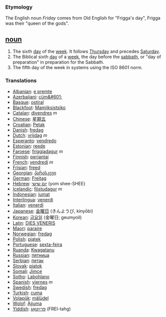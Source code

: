 === Etymology ===
The English noun ''Friday'' comes from Old English for "Frigga's day", Frigga was their "queen of the gods".

== [[noun]] ==
#The sixth [[day]] of the [[week]]. It follows [[Thursday]] and precedes [[Saturday]].
#The Biblical sixth [[day]] of a [[week]], the day before the [[sabbath]], or "day of preparation" in preparation for the Sabbath.
#The fifth day of the week in systems using the ISO 8601 norm.

=== Translations ===
*[[Albanian]]: [[e premte]]
*[[Azerbaijani]]: [[cüm&#601;]]
*[[Basque]]: [[ostiral]]
*[[Blackfoot]]: [[Mamiiksistsiko]]
*[[Catalan]]: [[divendres]] ''m''
*[[Chinese]]: [[星期五]]
*[[Croatian]]: [[Petak]]
*[[Danish]]: [[fredag]]
*[[Dutch]]: [[vrijdag]] ''m''
*[[Esperanto]]: [[vendredo]]
*[[Estonian]]: [[reede]]
*[[Faroese]]: [[fríggjadagur]] ''m''
*[[Finnish]]: [[perjantai]]
*[[French]]: [[vendredi]] ''m''
*[[Frisian]]: [[freed]]
*[[Georgian]]: [[პარასკევი]]
*[[German]]: [[Freitag]]
*[[Hebrew]]: [[יום שישי]] (yom shee-SHEE)
*[[Icelandic]]: [[föstudagur]] ''m''
*[[Indonesian]]: [[jumat]]
*[[Interlingua]]: [[venerdi]]
*[[Italian]]: [[venerdì]]
*[[Japanese]]: [[金曜日]] (きんようび, kinyōbi)
*[[Korean]]: [[금요일]] (金曜日; geumyoil)
*[[Latin]]: [[DIES VENERIS]]
*[[Maori]]: [[paraire]]
*[[Norwegian]]: [[fredag]]
*[[Polish]]: [[piątek]]
*[[Portuguese]]: [[sexta-feira]]
*[[Ruanda]]: [[Kwagatanu]]
*[[Russian]]: [[пятница]]
*[[Serbian]]: [[петак]]
*[[Slovak]]: [[piatok]]
*[[Somali]]: [[Jimce]]
*[[Sotho]]: [[Labohlano]]
*[[Spanish]]: [[viernes]] ''m''
*[[Swedish]]: [[fredag]]
*[[Turkish]]: [[cuma]]
*[[Volapük]]: [[mälüdel]]
*[[Wolof]]: [[Àjjuma]]
*[[Yiddish]]: [[פרײַטאָג]] (FREI-tahg)